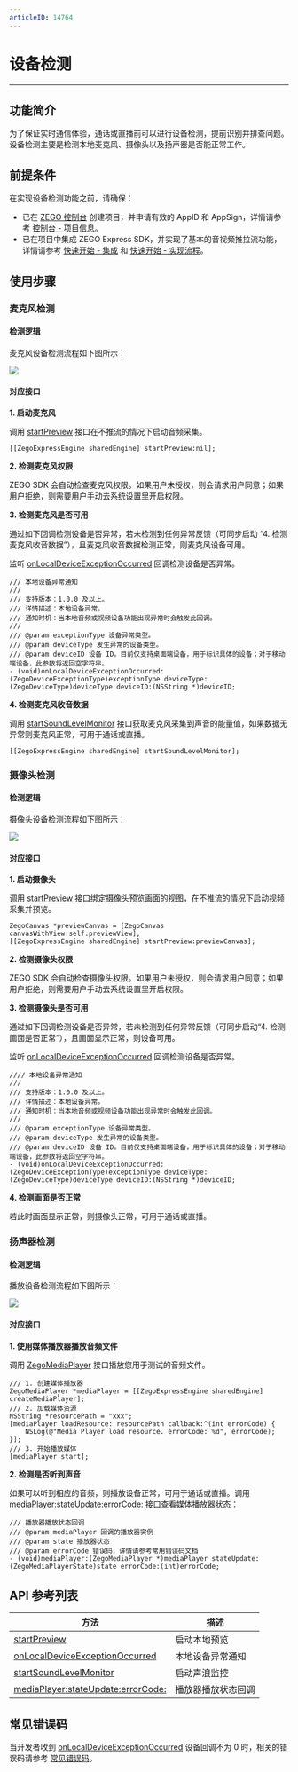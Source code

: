 ```yaml
---
articleID: 14764
---
```

# 设备检测

---

## 功能简介

为了保证实时通信体验，通话或直播前可以进行设备检测，提前识别并排查问题。设备检测主要是检测本地麦克风、摄像头以及扬声器是否能正常工作。   


## 前提条件

在实现设备检测功能之前，请确保：

- 已在 [ZEGO 控制台](https://console.zego.im) 创建项目，并申请有效的 AppID 和 AppSign，详情请参考 [控制台 - 项目信息](https://doc-zh.zego.im/article/12107)。
- 已在项目中集成 ZEGO Express SDK，并实现了基本的音视频推拉流功能，详情请参考 [快速开始 - 集成](!Integration/SDK_Integration) 和 [快速开始 - 实现流程](!Integration/Solution_Implementation)。



## 使用步骤


### 麦克风检测

#### 检测逻辑

麦克风设备检测流程如下图所示：

<Frame width="512" height="auto" caption=""><img src="https://storage.zego.im/sdk-doc/Pics/Common/ZegoExpressEngine/Microphone_detection.png" /></Frame>


#### 对应接口

**1. 启动麦克风**

调用 [startPreview](https://doc-zh.zego.im/article/api?doc=Express_Video_SDK_API~ObjectiveC_ios~class~zego-express-engine&jumpType=route#start-preview) 接口在不推流的情况下启动音频采集。

```objc
[[ZegoExpressEngine sharedEngine] startPreview:nil];
```

**2. 检测麦克风权限**

ZEGO SDK 会自动检查麦克风权限。如果用户未授权，则会请求用户同意；如果用户拒绝，则需要用户手动去系统设置里开启权限。   


**3. 检测麦克风是否可用**

通过如下回调检测设备是否异常，若未检测到任何异常反馈（可同步启动 “4. 检测麦克风收音数据”），且麦克风收音数据检测正常，则麦克风设备可用。

监听 [onLocalDeviceExceptionOccurred](@onLocalDeviceExceptionOccurred) 回调检测设备是否异常。


```objc
/// 本地设备异常通知
///
/// 支持版本：1.0.0 及以上。
/// 详情描述：本地设备异常。
/// 通知时机：当本地音频或视频设备功能出现异常时会触发此回调。
///
/// @param exceptionType 设备异常类型。
/// @param deviceType 发生异常的设备类型。
/// @param deviceID 设备 ID。目前仅支持桌面端设备，用于标识具体的设备；对于移动端设备，此参数将返回空字符串。
- (void)onLocalDeviceExceptionOccurred:(ZegoDeviceExceptionType)exceptionType deviceType:(ZegoDeviceType)deviceType deviceID:(NSString *)deviceID;
```

**4. 检测麦克风收音数据**

调用 [startSoundLevelMonitor](https://doc-zh.zego.im/article/api?doc=Express_Video_SDK_API~ObjectiveC_ios~class~zego-express-engine&jumpType=route#start-sound-level-monitor) 接口获取麦克风采集到声音的能量值，如果数据无异常则麦克风正常，可用于通话或直播。

```objc
[[ZegoExpressEngine sharedEngine] startSoundLevelMonitor];
```

### 摄像头检测

#### 检测逻辑

摄像头设备检测流程如下图所示：

<Frame width="512" height="auto" caption=""><img src="https://storage.zego.im/sdk-doc/Pics/Common/ZegoExpressEngine/Camera_detection.png" /></Frame>

#### 对应接口

**1. 启动摄像头**

调用 [startPreview](https://doc-zh.zego.im/article/api?doc=Express_Video_SDK_API~ObjectiveC_ios~class~zego-express-engine&jumpType=route#start-preview) 接口绑定摄像头预览画面的视图，在不推流的情况下启动视频采集并预览。

```objc
ZegoCanvas *previewCanvas = [ZegoCanvas canvasWithView:self.previewView];
[[ZegoExpressEngine sharedEngine] startPreview:previewCanvas];
```

**2. 检测摄像头权限**

ZEGO SDK 会自动检查摄像头权限。如果用户未授权，则会请求用户同意；如果用户拒绝，则需要用户手动去系统设置里开启权限。


**3. 检测摄像头是否可用**


通过如下回调检测设备是否异常，若未检测到任何异常反馈（可同步启动“4. 检测画面是否正常”），且画面显示正常，则设备可用。

监听 [onLocalDeviceExceptionOccurred](@onLocalDeviceExceptionOccurred) 回调检测设备是否异常。


```objc
//// 本地设备异常通知
///
/// 支持版本：1.0.0 及以上。
/// 详情描述：本地设备异常。
/// 通知时机：当本地音频或视频设备功能出现异常时会触发此回调。
///
/// @param exceptionType 设备异常类型。
/// @param deviceType 发生异常的设备类型。
/// @param deviceID 设备 ID。目前仅支持桌面端设备，用于标识具体的设备；对于移动端设备，此参数将返回空字符串。
- (void)onLocalDeviceExceptionOccurred:(ZegoDeviceExceptionType)exceptionType deviceType:(ZegoDeviceType)deviceType deviceID:(NSString *)deviceID;
```


**4. 检测画面是否正常**

若此时画面显示正常，则摄像头正常，可用于通话或直播。

### 扬声器检测

#### 检测逻辑

播放设备检测流程如下图所示：

<Frame width="512" height="auto" caption=""><img src="https://storage.zego.im/sdk-doc/Pics/Common/ZegoExpressEngine/Playback_device_detection.png" /></Frame>

#### 对应接口

**1. 使用媒体播放器播放音频文件** 

调用 [ZegoMediaPlayer](https://doc-zh.zego.im/article/api?doc=Express_Video_SDK_API~ObjectiveC_ios~class~zego-media-player&jumpType=route) 接口播放您用于测试的音频文件。

```objc
/// 1. 创建媒体播放器
ZegoMediaPlayer *mediaPlayer = [[ZegoExpressEngine sharedEngine] createMediaPlayer];
/// 2. 加载媒体资源
NSString *resourcePath = "xxx";
[mediaPlayer loadResource: resourcePath callback:^(int errorCode) {
    NSLog(@"Media Player load resource. errorCode: %d", errorCode);
}];
/// 3. 开始播放媒体
[mediaPlayer start];
```

**2. 检测是否听到声音**

如果可以听到相应的音频，则播放设备正常，可用于通话或直播。调用 [mediaPlayer:stateUpdate:errorCode:](https://doc-zh.zego.im/article/api?doc=Express_Video_SDK_API~ObjectiveC~protocol~zego-media-player-event-handler#media-player-state-update-error-code) 接口查看媒体播放器状态：

```objc
/// 播放器播放状态回调
/// @param mediaPlayer 回调的播放器实例
/// @param state 播放器状态
/// @param errorCode 错误码，详情请参考常用错误码文档
- (void)mediaPlayer:(ZegoMediaPlayer *)mediaPlayer stateUpdate:(ZegoMediaPlayerState)state errorCode:(int)errorCode;
```


## API 参考列表

| 方法 | 描述 |
|----|----|
|[startPreview](https://doc-zh.zego.im/article/api?doc=Express_Video_SDK_API~ObjectiveC_ios~class~zego-express-engine&jumpType=route#start-preview)|启动本地预览|
|[onLocalDeviceExceptionOccurred](@onLocalDeviceExceptionOccurred)|本地设备异常通知|
|[startSoundLevelMonitor](https://doc-zh.zego.im/article/api?doc=Express_Video_SDK_API~ObjectiveC_ios~class~zego-express-engine&jumpType=route#start-sound-level-monitor)|启动声浪监控|
|[mediaPlayer:stateUpdate:errorCode:](https://doc-zh.zego.im/article/api?doc=Express_Video_SDK_API~ObjectiveC~protocol~zego-media-player-event-handler#media-player-state-update-error-code)|播放器播放状态回调|


## 常见错误码

当开发者收到 [onLocalDeviceExceptionOccurred](@onLocalDeviceExceptionOccurred) 设备回调不为 0 时，相关的错误码请参考 [常见错误码](!Error_Code/Error_Code)。
